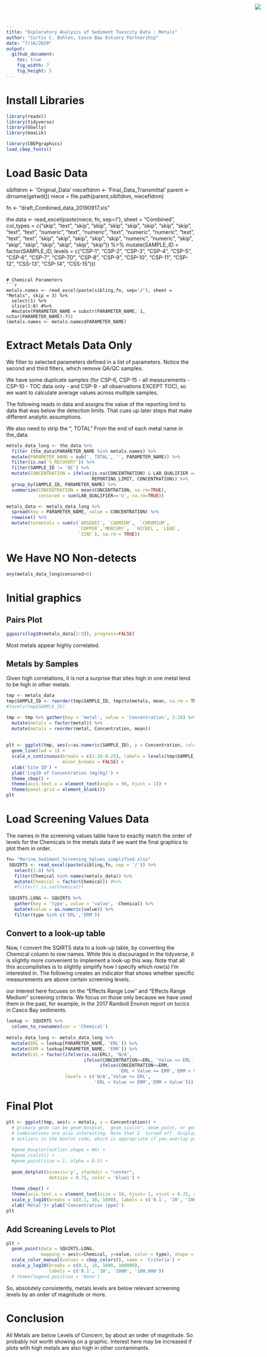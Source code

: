 ```yaml
---
title: "Exploratory Analysis of Sediment Toxicity Data : Metals"
author: "Curtis C. Bohlen, Casco Bay Estuary Partnership"
date: "7/16/2020"
output:
  github_document:
    toc: true
    fig_width: 7
    fig_height: 5
---
```


<img
  src="https://www.cascobayestuary.org/wp-content/uploads/2014/04/logo_sm.jpg"
  style="position:absolute;top:10px;right:50px;" />

# Install Libraries
```r
library(readxl)
library(tidyverse)
library(GGally)
library(maxLik)

library(CBEPgraphics)
load_cbep_fonts()
```

# Load Basic Data
sibfldnm <- 'Original_Data'
niecefldnm <- 'Final_Data_Transmittal'
parent <- dirname(getwd())
niece = file.path(parent,sibfldnm, niecefldnm)

fn <- "draft_Combined_data_20190917.xls"

the.data <- read_excel(paste(niece, fn, sep='/'), 
    sheet = "Combined", col_types = c("skip", 
        "text", "skip", "skip", "skip", 
        "skip", "skip", "skip", "skip", 
        "text", "text", "numeric", "text", 
        "numeric", "text", "numeric", "numeric", 
        "text", "text", "text", "skip", 
        "skip", "skip", "skip", "skip", 
        "numeric", "numeric", "skip", "skip", 
        "skip", "skip", "skip", "skip", 
        "skip")) %>%
  mutate(SAMPLE_ID = factor(SAMPLE_ID,
                            levels = c("CSP-1", "CSP-2", "CSP-3",
                                       "CSP-4", "CSP-5", "CSP-6",
                                       "CSP-7", "CSP-7D", "CSP-8",
                                       "CSP-9", "CSP-10", "CSP-11",
                                       "CSP-12", "CSS-13", "CSP-14",
                                       "CSS-15")))
```

# Chemical Parameters
```r
metals.names <- read_excel(paste(sibling,fn, sep='/'), sheet = "Metals", skip = 3) %>%
  select(1) %>%
  slice(1:8) #%>%
  #mutate(PARAMETER_NAME = substr(PARAMETER_NAME, 1, nchar(PARAMETER_NAME)-7))
(metals.names <- metals.names$PARAMETER_NAME)
```

# Extract Metals Data Only
We filter to selected parameters defined in a list of parameters.  Notice the second and third filters, which remove QA/QC samples.  

We have some duplicate samples (for CSP-6, CSP-15 - all measurements - CSP-10 - TOC data only - and CSP-9 - all observations EXCEPT TOC), so we want to calculate average values across multiple samples.

The following reads in data and assigns the value of the reporting limit to data that was below the detection limits.  That cues up later steps that make different analytic assumptions.

We also need to strip the ", TOTAL" From the end of each metal name in the_data.

```r
metals_data_long <- the_data %>%
  filter (the_data$PARAMETER_NAME %in% metals.names) %>%
  mutate(PARAMETER_NAME = sub(', TOTAL', '', PARAMETER_NAME)) %>%
  filter(is.na(`%_RECOVERY`)) %>%
  filter(SAMPLE_ID != 'QC') %>%
  mutate(CONCENTRATION = ifelse(is.na(CONCENTRATION) & LAB_QUALIFIER == 'U',
                                REPORTING_LIMIT, CONCENTRATION)) %>%
  group_by(SAMPLE_ID, PARAMETER_NAME) %>%
  summarize(CONCENTRATION = mean(CONCENTRATION, na.rm=TRUE),
            censored = sum(LAB_QUALIFIER=='U', na.rm=TRUE))

metals_data <- metals_data_long %>%
  spread(key = PARAMETER_NAME, value = CONCENTRATION) %>%
  rowwise() %>%
  mutate(totmetals = sum(c(`ARSENIC`, `CADMIUM`,  `CHROMIUM`,
                           `COPPER`,`MERCURY`,  `NICKEL`, `LEAD`,
                           `ZINC`), na.rm = TRUE))
```

# We Have NO Non-detects
```r
any(metals_data_long$censored>0)
```

# Initial graphics
## Pairs Plot
```r
ggpairs(log10(metals_data[2:9]), progress=FALSE)
```
Most metals appear highly correlated.

## Metals by Samples
Given high correlations, it is not a surprise that sites high in one metal tend to be high in other metals.
```r
tmp <- metals_data
tmp$SAMPLE_ID <- reorder(tmp$SAMPLE_ID, tmp$totmetals, mean, na.rm = TRUE)
#levels(tmp$SAMPLE_ID)

tmp <- tmp %>% gather(key = 'metal', value = 'Concentration', 3:10) %>%
  mutate(metals = factor(metal)) %>%
  mutate(metals = reorder(metal, Concentration, mean))
 
  
plt <- ggplot(tmp, aes(x=as.numeric(SAMPLE_ID), y = Concentration, color = metals)) +
  geom_line(lwd = 1) +
  scale_x_continuous(breaks = c(1:16-0.25), labels = levels(tmp$SAMPLE_ID),
                     minor_breaks = FALSE) +
  xlab('Site ID') +
  ylab('Log10 of Concentration (mg/kg)') +
  theme_cbep() +
  theme(axis.text.x = element_text(angle = 90, hjust = 1)) +
  theme(panel.grid = element_blank()) 
plt
```


# Load Screening Values Data
The names in the screening values table have to exactly match the order of levels for the Chemicals in the metals data if we want the final graphics to plot them in order.
```r
fn= "Marine_Sediment_Screening_Values_simplified.xlsx"
 SQUIRTS <- read_excel(paste(sibling,fn, sep = '/')) %>%
   select(1:8) %>%
   filter(Chemical %in% names(metals_data)) %>%
   mutate(Chemical = factor(Chemical)) #%>%
   #filter(! is.na(Chemical))
 
 SQUIRTS.LONG <- SQUIRTS %>%
   gather(key = 'type', value = 'value', -Chemical) %>%
   mutate(value = as.numeric(value)) %>%
   filter(type %in% c('ERL','ERM'))
```

## Convert to a look-up table
Now, I convert the SQIRTS data to a look-up table, by converting the Chemical column to row names. While this is discouraged in the tidyverse, it is slightly more convenient to implement a look-up this way. Note that all this accomplishes is to slightly simplify how I specify which row(s) I'm interested in.  The following creates an indicator that shows whether specific measurements are above certain screening levels.

our interest here focuses on the "Effects Range Low" and "Effects Range Medium" screening criteria.  We focus on those only because we have used them in the past, for example, in the 2017 Ramboll Environ report on tocics in Casco Bay sediments.

```r
lookup <- SQUIRTS %>%
  column_to_rownames(var = 'Chemical')
  
metals_data_long <- metals_data_long %>%
  mutate(ERL = lookup[PARAMETER_NAME, 'ERL']) %>%
  mutate(ERM = lookup[PARAMETER_NAME, 'ERM']) %>%
  mutate(LVL = factor(ifelse(is.na(ERL), 'N/A',
                             ifelse(CONCENTRATION<=ERL, 'Value <= ERL',
                                   ifelse(CONCENTRATION<=ERM,
                                          'ERL < Value <= ERM','ERM < Value'))),
                      levels = c('N/A','Value <= ERL',
                                 'ERL < Value <= ERM','ERM < Value')))
```

# Final Plot
```r
plt <- ggplot(tmp, aes(x = metals, y = Concentration)) +
  # primary geom can be geom_boxplot,  geom_violin", Geom_point, or geom_dotplot
  # Combinations are also interesting. Note that I  turned off  display of
  # outliers in the boxlot code, which is appropriate if you overlay points.
  
  #geom_boxplot(outlier.shape = NA) +
  #geom_violin() +
  #geom_point(size = 1, alpha = 0.5) +
  
  geom_dotplot(binaxis='y', stackdir = "center",
                dotsize = 0.75, color = 'blue1') +
 
  theme_cbep() +
  theme(axis.text.x = element_text(size = 10, hjust= 1, vjust = 0.25, angle = 90)) + 
  scale_y_log10(breaks = c(0.1, 10, 1000), labels = c('0.1', '10', '1000')) +
  xlab('Metal')+ ylab('Concentration (ppm)')
plt
```

## Add Screaning Levels to Plot
```r
plt + 
  geom_point(data = SQUIRTS.LONG,
             mapping = aes(x=Chemical, y=value, color = type), shape = 3)+
  scale_color_manual(values = cbep_colors(), name = 'Criteria') +
  scale_y_log10(breaks = c(0.1, 10, 1000, 100000),
                labels = c('0.1', '10', '1000', '100,000'))
  # theme(legend.position = 'None')
```
So, absolutely consistently, metals levels are below relevant screening levels by an order of magnitude or more.


# Conclusion 

All Metals are below Levels of Concern, by about an order of magnitude.  So probably not worth showing on a graphic.  Interest here may be increased if plots with high metals are also high in other contaminants.
